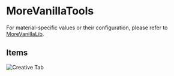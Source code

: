 # MoreVanillaTools


<ProjectHeader slug="morevanillatools" mcVersion="1.16" />

For material-specific values or their configuration, please refer to [MoreVanillaLib](morevanillalib.mdx).

## Items
![Creative Tab](/img/projects/morevanillatools/creative_tab.png)
